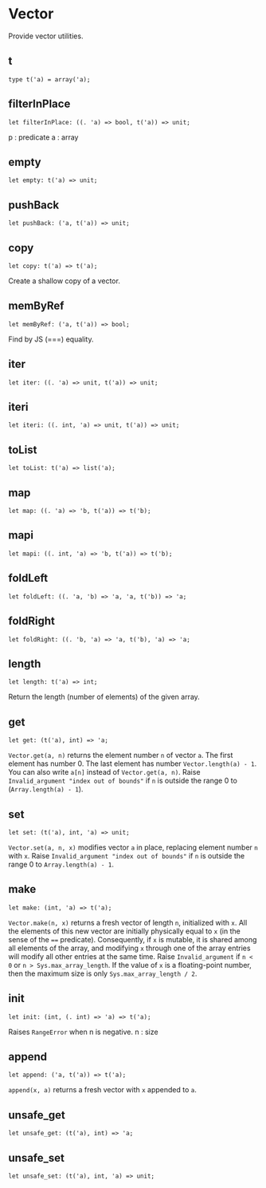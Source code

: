 
# Vector

<ApiIntro>

Provide vector utilities.

</ApiIntro>

## t

```re sig
type t('a) = array('a);
```

## filterInPlace

```re sig
let filterInPlace: ((. 'a) => bool, t('a)) => unit;
```

p : predicate
a : array

## empty

```re sig
let empty: t('a) => unit;
```

## pushBack

```re sig
let pushBack: ('a, t('a)) => unit;
```

## copy

```re sig
let copy: t('a) => t('a);
```

Create a shallow copy of a vector.

## memByRef

```re sig
let memByRef: ('a, t('a)) => bool;
```

Find by JS (===) equality.

## iter

```re sig
let iter: ((. 'a) => unit, t('a)) => unit;
```

## iteri

```re sig
let iteri: ((. int, 'a) => unit, t('a)) => unit;
```

## toList

```re sig
let toList: t('a) => list('a);
```

## map

```re sig
let map: ((. 'a) => 'b, t('a)) => t('b);
```

## mapi

```re sig
let mapi: ((. int, 'a) => 'b, t('a)) => t('b);
```

## foldLeft

```re sig
let foldLeft: ((. 'a, 'b) => 'a, 'a, t('b)) => 'a;
```

## foldRight

```re sig
let foldRight: ((. 'b, 'a) => 'a, t('b), 'a) => 'a;
```

## length

```re sig
let length: t('a) => int;
```

Return the length (number of elements) of the given array.

## get

```re sig
let get: (t('a), int) => 'a;
```

`Vector.get(a, n)` returns the element number `n` of vector `a`. The first element has number 0. The last element has number `Vector.length(a) - 1`. You can also write `a[n]` instead of `Vector.get(a, n)`.
Raise `Invalid_argument "index out of bounds"` if `n` is outside the range 0 to (`Array.length(a) - 1`).

## set

```re sig
let set: (t('a), int, 'a) => unit;
```

`Vector.set(a, n, x)` modifies vector `a` in place, replacing element number `n` with `x`.
Raise `Invalid_argument "index out of bounds"` if `n` is outside the range 0 to `Array.length(a) - 1`.

## make

```re sig
let make: (int, 'a) => t('a);
```

`Vector.make(n, x)` returns a fresh vector of length `n`, initialized with `x`. All the elements of this new vector are initially physically equal to `x` (in the sense of the `==` predicate).
Consequently, if `x` is mutable, it is shared among all elements of the array, and modifying `x` through one of the array entries will modify all other entries at the same time.
Raise `Invalid_argument` if `n < 0` or `n > Sys.max_array_length`. If the value of `x` is a floating-point number, then the maximum size is only `Sys.max_array_length / 2`.

## init

```re sig
let init: (int, (. int) => 'a) => t('a);
```

Raises `RangeError` when n is negative.
n : size

## append

```re sig
let append: ('a, t('a)) => t('a);
```

`append(x, a)` returns a fresh vector with `x` appended to `a`.

## unsafe_get

```re sig
let unsafe_get: (t('a), int) => 'a;
```

## unsafe_set

```re sig
let unsafe_set: (t('a), int, 'a) => unit;
```
